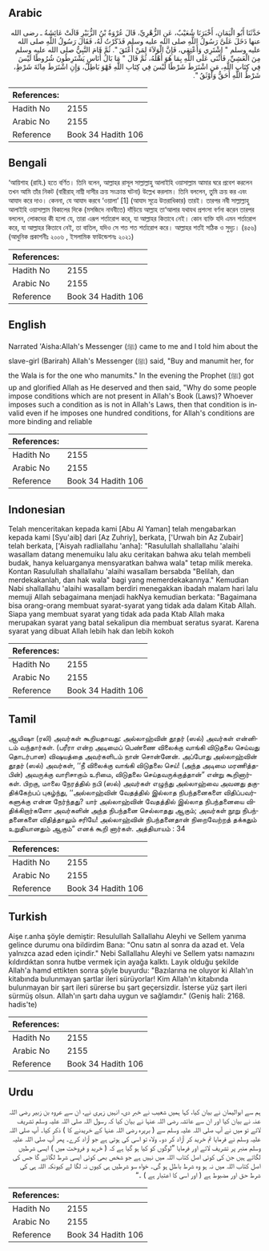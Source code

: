 ## Arabic


<div dir="rtl" lang="ar" style={{fontSize:'larger',backgroundColor:'#f8f9fa',padding:20}}>
حَدَّثَنَا أَبُو الْيَمَانِ، أَخْبَرَنَا شُعَيْبٌ، عَنِ الزُّهْرِيِّ، قَالَ عُرْوَةُ بْنُ الزُّبَيْرِ قَالَتْ عَائِشَةُ ـ رضى الله عنها دَخَلَ عَلَىَّ رَسُولُ اللَّهِ صلى الله عليه وسلم فَذَكَرْتُ لَهُ، فَقَالَ رَسُولُ اللَّهِ صلى الله عليه وسلم ‏"‏ اشْتَرِي وَأَعْتِقِي، فَإِنَّ الْوَلاَءَ لِمَنْ أَعْتَقَ ‏"‏‏.‏ ثُمَّ قَامَ النَّبِيُّ صلى الله عليه وسلم مِنَ الْعَشِيِّ، فَأَثْنَى عَلَى اللَّهِ بِمَا هُوَ أَهْلُهُ، ثُمَّ قَالَ ‏"‏ مَا بَالُ أُنَاسٍ يَشْتَرِطُونَ شُرُوطًا لَيْسَ فِي كِتَابِ اللَّهِ، مَنِ اشْتَرَطَ شَرْطًا لَيْسَ فِي كِتَابِ اللَّهِ فَهْوَ بَاطِلٌ، وَإِنِ اشْتَرَطَ مِائَةَ شَرْطٍ، شَرْطُ اللَّهِ أَحَقُّ وَأَوْثَقُ ‏"‏‏.‏
</div>
<div style={{backgroundColor:'#f8f9fa',padding:20, marginBottom: 10}}><table> <thead> <tr> <th>References:</th> <th></th> </tr> </thead> <tbody><tr><td>Hadith No</td><td>2155</td></tr><tr><td>Arabic No</td><td>2155</td></tr><tr><td>Reference</td><td>Book 34 Hadith 106</td></tr></tbody></table></div>

## Bengali


<div dir="ltr" lang="bn" style={{fontSize:'larger',backgroundColor:'#f8f9fa',padding:20}}>
‘আয়িশাহ (রাযি.) হতে বর্ণিত। তিনি বলেন, আল্লাহর রাসূল সাল্লাল্লাহু আলাইহি ওয়াসাল্লাম আমার ঘরে প্রবেশ করলেন তখন আমি তাঁর নিকট (বারীরাহ্ নাম্নী দাসীর ক্রয় সংক্রান্ত ঘটনা) উল্লেখ করলাম। তিনি বললেন, তুমি ক্রয় কর এবং আযাদ করে দাও। কেননা, যে আযাদ করবে ‘ওয়ালা’ [1] (আযাদ সূত্রে উত্তরাধিকার) তারই। তারপর নবী সাল্লাল্লাহু আলাইহি ওয়াসাল্লাম বিকালের দিকে (মসজিদে নাববীতে) দাঁড়িয়ে আল্লাহ তা‘আলার যথাযথ প্রশংসা বর্ণনা করেন তারপর বললেন, লোকদের কী হলো যে, তারা এরূপ শর্তারোপ করে, যা আল্লাহর কিতাবে নেই। কোন ব্যক্তি যদি এমন শর্তারোপ করে, যা আল্লাহর কিতাবে নেই, তা বাতিল, যদিও সে শত শত শর্তারোপ করে। আল্লাহর শর্তই সঠিক ও সুদৃঢ়। (৪৫৬) (আধুনিক প্রকাশনীঃ ২০০৬ , ইসলামিক ফাউন্ডেশনঃ ২০২১)
</div>
<div style={{backgroundColor:'#f8f9fa',padding:20, marginBottom: 10}}><table> <thead> <tr> <th>References:</th> <th></th> </tr> </thead> <tbody><tr><td>Hadith No</td><td>2155</td></tr><tr><td>Arabic No</td><td>2155</td></tr><tr><td>Reference</td><td>Book 34 Hadith 106</td></tr></tbody></table></div>

## English


<div dir="ltr" lang="en" style={{fontSize:'larger',backgroundColor:'#f8f9fa',padding:20}}>
Narrated 'Aisha:Allah's Messenger (ﷺ) came to me and I told him about the slave-girl (Barirah) Allah's Messenger (ﷺ) said, "Buy and manumit her, for the Wala is for the one who manumits." In the evening the Prophet (ﷺ) got up and glorified Allah as He deserved and then said, "Why do some people impose conditions which are not present in Allah's Book (Laws)? Whoever imposes such a condition as is not in Allah's Laws, then that condition is invalid even if he imposes one hundred conditions, for Allah's conditions are more binding and reliable
</div>
<div style={{backgroundColor:'#f8f9fa',padding:20, marginBottom: 10}}><table> <thead> <tr> <th>References:</th> <th></th> </tr> </thead> <tbody><tr><td>Hadith No</td><td>2155</td></tr><tr><td>Arabic No</td><td>2155</td></tr><tr><td>Reference</td><td>Book 34 Hadith 106</td></tr></tbody></table></div>

## Indonesian


<div dir="ltr" lang="id" style={{fontSize:'larger',backgroundColor:'#f8f9fa',padding:20}}>
Telah menceritakan kepada kami [Abu Al Yaman] telah mengabarkan kepada kami [Syu'aib] dari [Az Zuhriy], berkata, ['Urwah bin Az Zubair] telah berkata, ['Aisyah radliallahu 'anha]: "Rasulullah shallallahu 'alaihi wasallam datang menemuiku lalu aku ceritakan bahwa aku telah membeli budak, hanya keluarganya mensyaratkan bahwa wala" tetap milik mereka. Kontan Rasulullah shallallahu 'alaihi wasallam bersabda "Belilah, dan merdekakanlah, dan hak wala" bagi yang memerdekakannya." Kemudian Nabi shallallahu 'alaihi wasallam berdiri menegakkan ibadah malam hari lalu memuji Allah sebagaimana menjadi hakNya kemudian berkata: "Bagaimana bisa orang-orang membuat syarat-syarat yang tidak ada dalam Kitab Allah. Siapa yang membuat syarat yang tidak ada pada Ktab Allah maka merupakan syarat yang batal sekalipun dia membuat seratus syarat. Karena syarat yang dibuat Allah lebih hak dan lebih kokoh
</div>
<div style={{backgroundColor:'#f8f9fa',padding:20, marginBottom: 10}}><table> <thead> <tr> <th>References:</th> <th></th> </tr> </thead> <tbody><tr><td>Hadith No</td><td>2155</td></tr><tr><td>Arabic No</td><td>2155</td></tr><tr><td>Reference</td><td>Book 34 Hadith 106</td></tr></tbody></table></div>

## Tamil


<div dir="ltr" lang="ta" style={{fontSize:'larger',backgroundColor:'#f8f9fa',padding:20}}>
ஆயிஷா (ரலி) அவர்கள் கூறியதாவது: அல்லாஹ்வின் தூதர் (ஸல்) அவர்கள் என்னிடம் வந்தார்கள். (பரீரா என்ற அடிமைப் பெண்ணை விலைக்கு வாங்கி விடுதலை செய்வது தொடர்பான) விஷயத்தை அவர்களிடம் நான் சொன்னேன். அப்போது அல்லாஹ்வின் தூதர் (ஸல்) அவர்கள், ‘‘நீ விலைக்கு வாங்கி விடுதலை செய்! (அந்த அடிமை மரணித்தபின்) அவருக்கு வாரிசாகும் உரிமை, விடுதலை செய்தவருக்குத்தான்” என்று கூறினார்கள். பிறகு, மாலை நேரத்தில் நபி (ஸல்) அவர்கள் எழுந்து அல்லாஹ்வை அவனது தகுதிக்கேற்பப் புகழ்ந்து, ‘‘அல்லாஹ்வின் வேதத்தில் இல்லாத நிபந்தனைகளை விதிப்பவர்களுக்கு என்ன நேர்ந்தது? யார் அல்லாஹ்வின் வேதத்தில் இல்லாத நிபந்தனையை விதிக்கிறார்களோ அவர்களின் அந்த நிபந்தனை செல்லாதது ஆகும்; அவர்கள் நூறு நிபந்தனைகளை விதித்தாலும் சரியே! அல்லாஹ்வின் நிபந்தனைதான் நிறைவேற்றத் தக்கதும் உறுதியானதும் ஆகும்” எனக் கூறி னார்கள். அத்தியாயம் : 34
</div>
<div style={{backgroundColor:'#f8f9fa',padding:20, marginBottom: 10}}><table> <thead> <tr> <th>References:</th> <th></th> </tr> </thead> <tbody><tr><td>Hadith No</td><td>2155</td></tr><tr><td>Arabic No</td><td>2155</td></tr><tr><td>Reference</td><td>Book 34 Hadith 106</td></tr></tbody></table></div>

## Turkish


<div dir="ltr" lang="tr" style={{fontSize:'larger',backgroundColor:'#f8f9fa',padding:20}}>
Aişe r.anha şöyle demiştir: Resulullah Sallallahu Aleyhi ve Sellem yanıma gelince durumu ona bildirdim Bana: "Onu satın al sonra da azad et. Vela yalnızca azad eden içindir." Nebi Sallallahu Aleyhi ve Sellem yatsı namazını kıldırdıktan sonra hutbe vermek için ayağa kalktı. Layık olduğu şekilde Allah'a hamd ettikten sonra şöyle buyurdu: "Bazılarına ne oluyor ki Allah'ın kitabında bulunmayan şartlar ileri sürüyorlar! Kim Allah'ın kitabında bulunmayan bir şart ileri sürerse bu şart geçersizdir. İsterse yüz şart ileri sürmüş olsun. Allah'ın şartı daha uygun ve sağlamdır." (Geniş hali: 2168. hadis'te)
</div>
<div style={{backgroundColor:'#f8f9fa',padding:20, marginBottom: 10}}><table> <thead> <tr> <th>References:</th> <th></th> </tr> </thead> <tbody><tr><td>Hadith No</td><td>2155</td></tr><tr><td>Arabic No</td><td>2155</td></tr><tr><td>Reference</td><td>Book 34 Hadith 106</td></tr></tbody></table></div>

## Urdu


<div dir="rtl" lang="ur" style={{fontSize:'larger',backgroundColor:'#f8f9fa',padding:20}}>
ہم سے ابوالیمان نے بیان کیا، کہا ہمیں شعیب نے خبر دی، انہیں زہری نے، ان سے عروہ بن زبیر رضی اللہ عنہ نے بیان کیا اور ان سے عائشہ رضی اللہ عنہا نے بیان کیا کہ رسول اللہ صلی اللہ علیہ وسلم تشریف لائے تو میں نے آپ صلی اللہ علیہ وسلم سے ( بریرہ رضی اللہ عنہا کے خریدنے کا ) ذکر کیا۔ آپ صلی اللہ علیہ وسلم نے فرمایا تم خرید کر آزاد کر دو۔ ولاء تو اسی کی ہوتی ہے جو آزاد کرے۔ پھر آپ صلی اللہ علیہ وسلم منبر پر تشریف لائے اور فرمایا ”لوگوں کو کیا ہو گیا ہے کہ ( خرید و فروخت میں ) ایسی شرطیں لگاتے ہیں جن کی کوئی اصل کتاب اللہ میں نہیں ہے جو شخص بھی کوئی ایسی شرط لگائے گا جس کی اصل کتاب اللہ میں نہ ہو وہ شرط باطل ہو گی۔ خواہ سو شرطیں ہی کیوں نہ لگا لے کیونکہ اللہ ہی کی شرط حق اور مضبوط ہے ( اور اسی کا اعتبار ہے ) ۔“
</div>
<div style={{backgroundColor:'#f8f9fa',padding:20, marginBottom: 10}}><table> <thead> <tr> <th>References:</th> <th></th> </tr> </thead> <tbody><tr><td>Hadith No</td><td>2155</td></tr><tr><td>Arabic No</td><td>2155</td></tr><tr><td>Reference</td><td>Book 34 Hadith 106</td></tr></tbody></table></div>